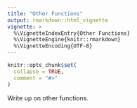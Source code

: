 ```yaml
---
title: "Other Functions"
output: rmarkdown::html_vignette
vignette: >
  %\VignetteIndexEntry{Other Functions}
  %\VignetteEngine{knitr::rmarkdown}
  %\VignetteEncoding{UTF-8}
---
```


```r
knitr::opts_chunk$set(
  collapse = TRUE,
  comment = "#>"
)
```
Write up on other functions.


